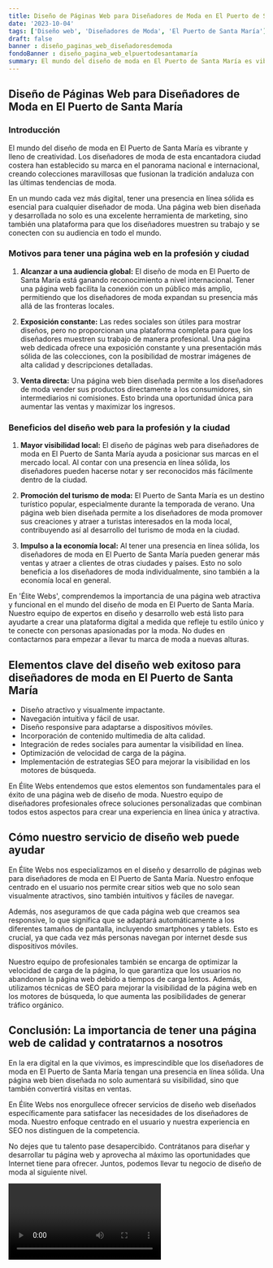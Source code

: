 ```yaml
---
title: Diseño de Páginas Web para Diseñadores de Moda en El Puerto de Santa María
date: '2023-10-04'
tags: ['Diseño web', 'Diseñadores de Moda', 'El Puerto de Santa María']
draft: false
banner : diseño_paginas_web_diseñadoresdemoda
fondoBanner : diseño_pagina_web_elpuertodesantamaría
summary: El mundo del diseño de moda en El Puerto de Santa María es vibrante y lleno de creatividad. Los diseñadores de moda de esta encantadora ciudad costera han establecido su marca en el panorama nacional e internacional, creando colecciones maravillosas que fusionan la tradición andaluza con las últimas tendencias de moda.
---
```


## Diseño de Páginas Web para Diseñadores de Moda en El Puerto de Santa María

### Introducción

El mundo del diseño de moda en El Puerto de Santa María es vibrante y lleno de creatividad. Los diseñadores de moda de esta encantadora ciudad costera han establecido su marca en el panorama nacional e internacional, creando colecciones maravillosas que fusionan la tradición andaluza con las últimas tendencias de moda.

En un mundo cada vez más digital, tener una presencia en línea sólida es esencial para cualquier diseñador de moda. Una página web bien diseñada y desarrollada no solo es una excelente herramienta de marketing, sino también una plataforma para que los diseñadores muestren su trabajo y se conecten con su audiencia en todo el mundo.

### Motivos para tener una página web en la profesión y ciudad

1. **Alcanzar a una audiencia global:** El diseño de moda en El Puerto de Santa María está ganando reconocimiento a nivel internacional. Tener una página web facilita la conexión con un público más amplio, permitiendo que los diseñadores de moda expandan su presencia más allá de las fronteras locales.

2. **Exposición constante:** Las redes sociales son útiles para mostrar diseños, pero no proporcionan una plataforma completa para que los diseñadores muestren su trabajo de manera profesional. Una página web dedicada ofrece una exposición constante y una presentación más sólida de las colecciones, con la posibilidad de mostrar imágenes de alta calidad y descripciones detalladas.

3. **Venta directa:** Una página web bien diseñada permite a los diseñadores de moda vender sus productos directamente a los consumidores, sin intermediarios ni comisiones. Esto brinda una oportunidad única para aumentar las ventas y maximizar los ingresos.

### Beneficios del diseño web para la profesión y la ciudad

1. **Mayor visibilidad local:** El diseño de páginas web para diseñadores de moda en El Puerto de Santa María ayuda a posicionar sus marcas en el mercado local. Al contar con una presencia en línea sólida, los diseñadores pueden hacerse notar y ser reconocidos más fácilmente dentro de la ciudad.

2. **Promoción del turismo de moda:** El Puerto de Santa María es un destino turístico popular, especialmente durante la temporada de verano. Una página web bien diseñada permite a los diseñadores de moda promover sus creaciones y atraer a turistas interesados en la moda local, contribuyendo así al desarrollo del turismo de moda en la ciudad.

3. **Impulso a la economía local:** Al tener una presencia en línea sólida, los diseñadores de moda en El Puerto de Santa María pueden generar más ventas y atraer a clientes de otras ciudades y países. Esto no solo beneficia a los diseñadores de moda individualmente, sino también a la economía local en general.

En 'Élite Webs', comprendemos la importancia de una página web atractiva y funcional en el mundo del diseño de moda en El Puerto de Santa María. Nuestro equipo de expertos en diseño y desarrollo web está listo para ayudarte a crear una plataforma digital a medida que refleje tu estilo único y te conecte con personas apasionadas por la moda. No dudes en contactarnos para empezar a llevar tu marca de moda a nuevas alturas.

<GifSeo />

<Cta />

## Elementos clave del diseño web exitoso para diseñadores de moda en El Puerto de Santa María

- Diseño atractivo y visualmente impactante.
- Navegación intuitiva y fácil de usar.
- Diseño responsive para adaptarse a dispositivos móviles.
- Incorporación de contenido multimedia de alta calidad.
- Integración de redes sociales para aumentar la visibilidad en línea.
- Optimización de velocidad de carga de la página.
- Implementación de estrategias SEO para mejorar la visibilidad en los motores de búsqueda.

En Élite Webs entendemos que estos elementos son fundamentales para el éxito de una página web de diseño de moda. Nuestro equipo de diseñadores profesionales ofrece soluciones personalizadas que combinan todos estos aspectos para crear una experiencia en línea única y atractiva.

## Cómo nuestro servicio de diseño web puede ayudar

En Élite Webs nos especializamos en el diseño y desarrollo de páginas web para diseñadores de moda en El Puerto de Santa María. Nuestro enfoque centrado en el usuario nos permite crear sitios web que no solo sean visualmente atractivos, sino también intuitivos y fáciles de navegar.

Además, nos aseguramos de que cada página web que creamos sea responsive, lo que significa que se adaptará automáticamente a los diferentes tamaños de pantalla, incluyendo smartphones y tablets. Esto es crucial, ya que cada vez más personas navegan por internet desde sus dispositivos móviles.

Nuestro equipo de profesionales también se encarga de optimizar la velocidad de carga de la página, lo que garantiza que los usuarios no abandonen la página web debido a tiempos de carga lentos. Además, utilizamos técnicas de SEO para mejorar la visibilidad de la página web en los motores de búsqueda, lo que aumenta las posibilidades de generar tráfico orgánico.

## Conclusión: La importancia de tener una página web de calidad y contratarnos a nosotros

En la era digital en la que vivimos, es imprescindible que los diseñadores de moda en El Puerto de Santa María tengan una presencia en línea sólida. Una página web bien diseñada no solo aumentará su visibilidad, sino que también convertirá visitas en ventas.

En Élite Webs nos enorgullece ofrecer servicios de diseño web diseñados específicamente para satisfacer las necesidades de los diseñadores de moda. Nuestro enfoque centrado en el usuario y nuestra experiencia en SEO nos distinguen de la competencia.

No dejes que tu talento pase desapercibido. Contrátanos para diseñar y desarrollar tu página web y aprovecha al máximo las oportunidades que Internet tiene para ofrecer. Juntos, podemos llevar tu negocio de diseño de moda al siguiente nivel.

<Video />

<CtaBot job='Diseñadores de Moda' city='El Puerto de Santa María'/>

<Gmaps query='El Puerto de Santa María+españa+maps' />
